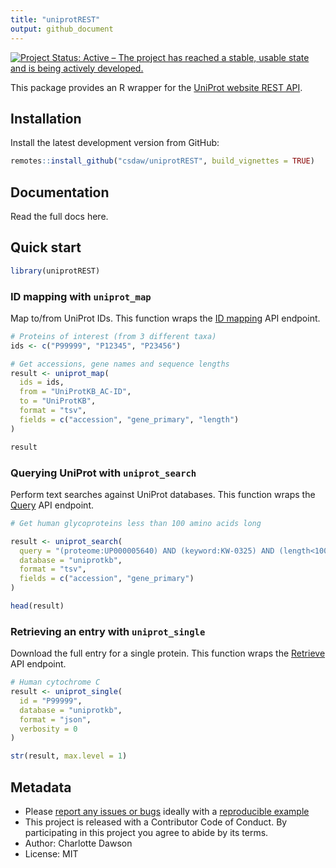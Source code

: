 ```yaml
---
title: "uniprotREST"
output: github_document
---
```


<!-- badges: start -->
[![Project Status: Active – The project has reached a stable, usable state and is being actively developed.](https://www.repostatus.org/badges/latest/active.svg)](https://www.repostatus.org/#active)
<!-- badges: end -->

This package provides an R wrapper for the 
[UniProt website REST API](https://www.uniprot.org/help/api).

## Installation

Install the latest development version from GitHub:

```r
remotes::install_github("csdaw/uniprotREST", build_vignettes = TRUE)
```

## Documentation

Read the full docs here.

## Quick start

```r
library(uniprotREST)
```

### ID mapping with `uniprot_map`

Map to/from UniProt IDs. This function wraps the 
[ID mapping](https://www.uniprot.org/help/id_mapping) API endpoint.

```r
# Proteins of interest (from 3 different taxa)
ids <- c("P99999", "P12345", "P23456")

# Get accessions, gene names and sequence lengths
result <- uniprot_map(
  ids = ids, 
  from = "UniProtKB_AC-ID",
  to = "UniProtKB",
  format = "tsv",
  fields = c("accession", "gene_primary", "length")
)

result
```

### Querying UniProt with `uniprot_search`

Perform text searches against UniProt databases.
This function wraps the [Query](https://www.uniprot.org/help/api_queries) 
API endpoint.

```r
# Get human glycoproteins less than 100 amino acids long

result <- uniprot_search(
  query = "(proteome:UP000005640) AND (keyword:KW-0325) AND (length<100)",
  database = "uniprotkb",
  format = "tsv",
  fields = c("accession", "gene_primary")
)

head(result)
```

### Retrieving an entry with `uniprot_single`

Download the full entry for a single protein. This function wraps the 
[Retrieve](https://www.uniprot.org/help/api_retrieve_entries) API endpoint.

```r
# Human cytochrome C
result <- uniprot_single(
  id = "P99999",
  database = "uniprotkb",
  format = "json",
  verbosity = 0
)

str(result, max.level = 1)
```

## Metadata

- Please [report any issues or bugs](https://github.com/csdaw/uniprotREST/issues)
  ideally with a [reproducible example](https://reprex.tidyverse.org/)
- This project is released with a Contributor Code of Conduct. By participating
  in this project you agree to abide by its terms.
- Author: Charlotte Dawson
- License: MIT
